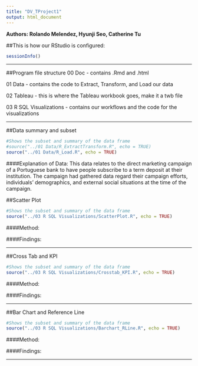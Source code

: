 ```yaml
---
title: "DV_TProject1"
output: html_document
---
```


**Authors: Rolando Melendez, Hyunji Seo, Catherine Tu**

##This is how our RStudio is configured:
```r
sessionInfo()
```
***
##Program file structure
  00 Doc - contains .Rmd and .html 
  
  01 Data - contains the code to Extract, Transform, and Load our data 
  
  02 Tableau - this is where the Tableau workbook goes, make it a twb file 
  
  03 R SQL Visualizations - contains our workflows and the code for the visualizations

***  
##Data summary and subset
```r
#Shows the subset and summary of the data frame
#source("../01 Data/R_ExtractTransform.R", echo = TRUE)
source("../01 Data/R_Load.R", echo = TRUE)
```

####Explanation of Data:
This data relates to the direct marketing campaign of a Portuguese bank to have people subscribe to a term deposit at their institution. The campaign had gathered data regard their campaign efforts, individuals' demographics, and external social situations at the time of the campaign. 

##Scatter Plot
```r
#Shows the subset and summary of the data frame
source("../03 R SQL Visualizations/ScatterPlot.R", echo = TRUE)
```

####Method:

####Findings:

***

##Cross Tab and KPI
```r
#Shows the subset and summary of the data frame
source("../03 R SQL Visualizations/Crosstab_KPI.R", echo = TRUE)
```

####Method:

####Findings:

***

##Bar Chart and Reference Line
```r
#Shows the subset and summary of the data frame
source("../03 R SQL Visualizations/Barchart_RLine.R", echo = TRUE)
```

####Method: 

####Findings:

***
